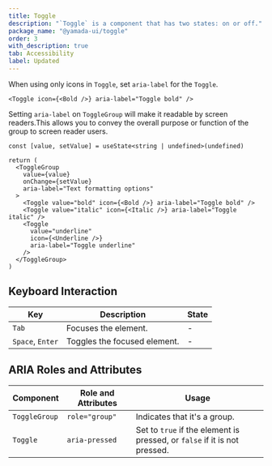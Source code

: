 ```yaml
---
title: Toggle
description: "`Toggle` is a component that has two states: on or off."
package_name: "@yamada-ui/toggle"
order: 3
with_description: true
tab: Accessibility
label: Updated
---
```


When using only icons in `Toggle`, set `aria-label` for the `Toggle`.

```tsx live=false
<Toggle icon={<Bold />} aria-label="Toggle bold" />
```

Setting `aria-label` on `ToggleGroup` will make it readable by screen readers.This allows you to convey the overall purpose or function of the group to screen reader users.

```tsx live=false
const [value, setValue] = useState<string | undefined>(undefined)

return (
  <ToggleGroup
    value={value}
    onChange={setValue}
    aria-label="Text formatting options"
  >
    <Toggle value="bold" icon={<Bold />} aria-label="Toggle bold" />
    <Toggle value="italic" icon={<Italic />} aria-label="Toggle italic" />
    <Toggle
      value="underline"
      icon={<Underline />}
      aria-label="Toggle underline"
    />
  </ToggleGroup>
)
```

## Keyboard Interaction

| Key              | Description                  | State |
| ---------------- | ---------------------------- | ----- |
| `Tab`            | Focuses the element.         | -     |
| `Space`, `Enter` | Toggles the focused element. | -     |

## ARIA Roles and Attributes

| Component     | Role and Attributes | Usage                                                                     |
| ------------- | ------------------- | ------------------------------------------------------------------------- |
| `ToggleGroup` | `role="group"`      | Indicates that it's a group.                                              |
| `Toggle`      | `aria-pressed`      | Set to `true` if the element is pressed, or `false` if it is not pressed. |
